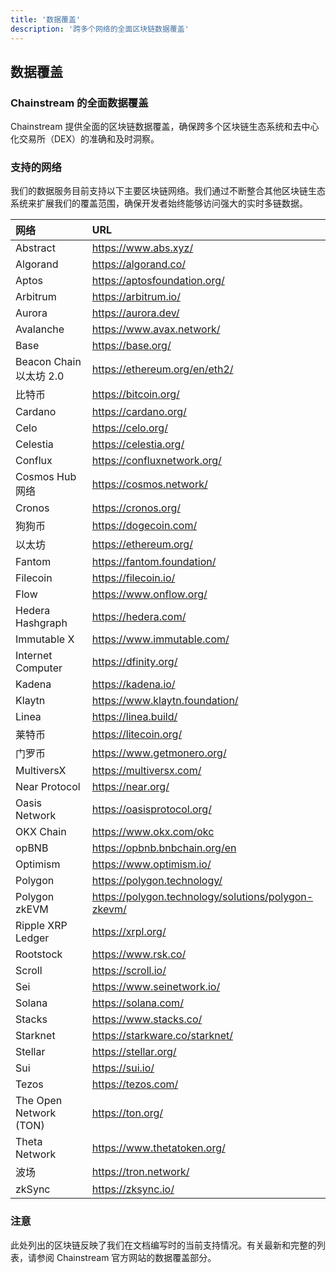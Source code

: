 ```yaml
---
title: '数据覆盖'
description: '跨多个网络的全面区块链数据覆盖'
---
```


## 数据覆盖

### Chainstream 的全面数据覆盖

Chainstream 提供全面的区块链数据覆盖，确保跨多个区块链生态系统和去中心化交易所（DEX）的准确和及时洞察。

### 支持的网络

我们的数据服务目前支持以下主要区块链网络。我们通过不断整合其他区块链生态系统来扩展我们的覆盖范围，确保开发者始终能够访问强大的实时多链数据。

| 网络 | URL |
|:--------|:----|
| Abstract | https://www.abs.xyz/ |
| Algorand | https://algorand.co/ |
| Aptos | https://aptosfoundation.org/ |
| Arbitrum | https://arbitrum.io/ |
| Aurora | https://aurora.dev/ |
| Avalanche | https://www.avax.network/ |
| Base | https://base.org/ |
| Beacon Chain 以太坊 2.0 | https://ethereum.org/en/eth2/ |
| 比特币 | https://bitcoin.org/ |
| Cardano | https://cardano.org/ |
| Celo | https://celo.org/ |
| Celestia | https://celestia.org/ |
| Conflux | https://confluxnetwork.org/ |
| Cosmos Hub 网络 | https://cosmos.network/ |
| Cronos | https://cronos.org/ |
| 狗狗币 | https://dogecoin.com/ |
| 以太坊 | https://ethereum.org/ |
| Fantom | https://fantom.foundation/ |
| Filecoin | https://filecoin.io/ |
| Flow | https://www.onflow.org/ |
| Hedera Hashgraph | https://hedera.com/ |
| Immutable X | https://www.immutable.com/ |
| Internet Computer | https://dfinity.org/ |
| Kadena | https://kadena.io/ |
| Klaytn | https://www.klaytn.foundation/ |
| Linea | https://linea.build/ |
| 莱特币 | https://litecoin.org/ |
| 门罗币 | https://www.getmonero.org/ |
| MultiversX | https://multiversx.com/ |
| Near Protocol | https://near.org/ |
| Oasis Network | https://oasisprotocol.org/ |
| OKX Chain | https://www.okx.com/okc |
| opBNB | https://opbnb.bnbchain.org/en |
| Optimism | https://www.optimism.io/ |
| Polygon | https://polygon.technology/ |
| Polygon zkEVM | https://polygon.technology/solutions/polygon-zkevm/ |
| Ripple XRP Ledger | https://xrpl.org/ |
| Rootstock | https://www.rsk.co/ |
| Scroll | https://scroll.io/ |
| Sei | https://www.seinetwork.io/ |
| Solana | https://solana.com/ |
| Stacks | https://www.stacks.co/ |
| Starknet | https://starkware.co/starknet/ |
| Stellar | https://stellar.org/ |
| Sui | https://sui.io/ |
| Tezos | https://tezos.com/ |
| The Open Network (TON) | https://ton.org/ |
| Theta Network | https://www.thetatoken.org/ |
| 波场 | https://tron.network/ |
| zkSync | https://zksync.io/ |

### 注意

<Note>
此处列出的区块链反映了我们在文档编写时的当前支持情况。有关最新和完整的列表，请参阅 Chainstream 官方网站的数据覆盖部分。
</Note>